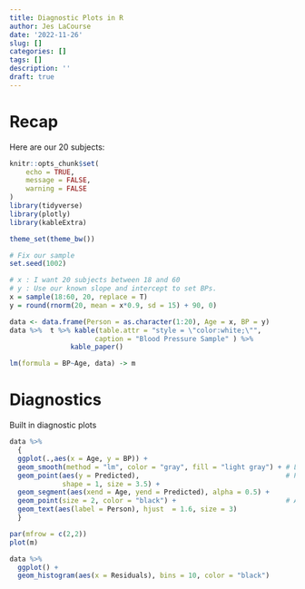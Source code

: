 ```yaml
---
title: Diagnostic Plots in R
author: Jes LaCourse
date: '2022-11-26'
slug: []
categories: []
tags: []
description: ''
draft: true
---
```


# Recap

Here are our 20 subjects: 


```r
knitr::opts_chunk$set(
	echo = TRUE,
	message = FALSE,
	warning = FALSE
)
library(tidyverse)
library(plotly)
library(kableExtra)

theme_set(theme_bw())
```

```r
# Fix our sample 
set.seed(1002)

# x : I want 20 subjects between 18 and 60
# y : Use our known slope and intercept to set BPs.
x = sample(18:60, 20, replace = T)
y = round(rnorm(20, mean = x*0.9, sd = 15) + 90, 0)  

data <- data.frame(Person = as.character(1:20), Age = x, BP = y)
data %>%  t %>% kable(table.attr = "style = \"color:white;\"", 
                     caption = "Blood Pressure Sample" ) %>% 
               kable_paper()

lm(formula = BP~Age, data) -> m

```

# Diagnostics

Built in diagnostic plots

```r
data %>%
  {
  ggplot(.,aes(x = Age, y = BP)) + 
  geom_smooth(method = "lm", color = "gray", fill = "light gray") + # Linear estimate
  geom_point(aes(y = Predicted),                                    # Predicted values
             shape = 1, size = 3.5) +
  geom_segment(aes(xend = Age, yend = Predicted), alpha = 0.5) +    
  geom_point(size = 2, color = "black") +                           # Actual values
  geom_text(aes(label = Person), hjust  = 1.6, size = 3)
  }

```




```r
par(mfrow = c(2,2))
plot(m)

data %>% 
  ggplot() + 
  geom_histogram(aes(x = Residuals), bins = 10, color = "black") 

```